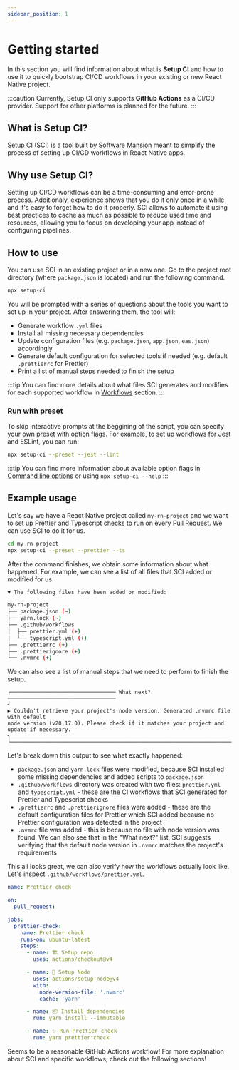 ```yaml
---
sidebar_position: 1
---
```


# Getting started

In this section you will find information about what is **Setup CI** and how to use it to quickly bootstrap
CI/CD workflows in your existing or new React Native project.

:::caution
Currently, Setup CI only supports **GitHub Actions** as a CI/CD provider. Support for other platforms is planned for the future.
:::

## What is Setup CI?

Setup CI (SCI) is a tool built by [Software Mansion](https://swmansion.com/) meant to simplify the process of setting up CI/CD workflows in React Native apps.

## Why use Setup CI?

Setting up CI/CD workflows can be a time-consuming and error-prone process. Additionaly, experience shows that you do it only once in a while and it's easy to forget how to do it properly.
SCI allows to automate it using best practices to cache as much as possible to reduce used time and resources, allowing you to focus on developing your app instead of configuring pipelines.

## How to use

You can use SCI in an existing project or in a new one. Go to the project root directory (where `package.json` is located) and run the following command.

```bash
npx setup-ci
```

You will be prompted with a series of questions about the tools you want to set up in your project. After answering them, the tool will:

- Generate workflow `.yml` files
- Install all missing necessary dependencies
- Update configuration files (e.g. `package.json`, `app.json`, `eas.json`) accordingly
- Generate default configuration for selected tools if needed (e.g. default `.prettierrc` for Prettier)
- Print a list of manual steps needed to finish the setup

:::tip
You can find more details about what files SCI generates and modifies for each supported workflow in [Workflows](/docs/category/workflows) section.
:::

### Run with preset 

To skip interactive prompts at the beggining of the script, you can specify your own preset with option flags. For example, to set up workflows for Jest and ESLint, you can run:

```bash
npx setup-ci --preset --jest --lint
```

:::tip
You can find more information about available option flags in [Command line options](/docs/introduction/command-line-options) or using `npx setup-ci --help`
:::

## Example usage

Let's say we have a React Native project called `my-rn-project` and we want to set up Prettier and Typescript checks to run on every Pull Request. We can use SCI to do it for us.

```bash
cd my-rn-project
npx setup-ci --preset --prettier --ts
```

After the command finishes, we obtain some information about what happened. For example, we can see a list of all files that SCI added or modified for us.

```bash showLineNumbers
▼ The following files have been added or modified: 

my-rn-project
├── package.json (~)
├── yarn.lock (~)
├── .github/workflows
│  ├── prettier.yml (+)
│  └── typescript.yml (+)
├── .prettierrc (+)
├── .prettierignore (+)
└── .nvmrc (+)
```

We can also see a list of manual steps that we need to perform to finish the setup.

```
╭───────────────────────────────── What next? ────────────────────────────────── 
╯ 
► Couldn't retrieve your project's node version. Generated .nvmrc file with default 
node version (v20.17.0). Please check if it matches your project and update if necessary. 
╮
╰───────────────────────────────────────────────────────────────────────────────
```

Let's break down this output to see what exactly happened:

- `package.json` and `yarn.lock` files were modified, because SCI installed some missing dependencies and added scripts to `package.json`
- `.github/workflows` directory was created with two files: `prettier.yml` and `typescript.yml` - these are the CI workflows that SCI generated for Prettier and Typescript checks
- `.prettierrc` and `.prettierignore` files were added - these are the default configuration files for Prettier which SCI added because no Prettier configuration was detected in the project
- `.nvmrc` file was added - this is because no file with node version was found. We can also see that in the "What next?" list, SCI 
  suggests verifying that the default node version in `.nvmrc` matches the project's requirements

This all looks great, we can also verify how the workflows actually look like. Let's inspect `.github/workflows/prettier.yml`.

```yaml title=".github/workflows/prettier.yml" showLineNumbers
name: Prettier check

on:
  pull_request:

jobs:
  prettier-check:
    name: Prettier check
    runs-on: ubuntu-latest
    steps:
      - name: 🏗 Setup repo
        uses: actions/checkout@v4

      - name: 🌿 Setup Node
        uses: actions/setup-node@v4
        with:
          node-version-file: '.nvmrc'
          cache: 'yarn'

      - name: 📦 Install dependencies
        run: yarn install --immutable

      - name: ✨ Run Prettier check
        run: yarn prettier:check
```

Seems to be a reasonable GitHub Actions workflow! For more explanation about SCI and specific workflows, check out the following sections!
